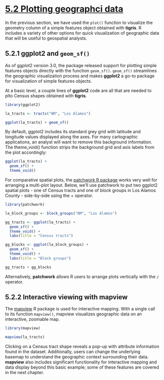 # [5.2 Plotting geographci data](https://walker-data.com/census-r/census-geographic-data-and-applications-in-r.html#plotting-geographic-data)

In the previous section, we have used the `plot()` function to visualize the 
geometry column of a simple features object obtained with **tigris**. 
R includes a variety of other options for quick visualization of geographic data 
that will be useful to geospatial analysts.

## 5.2.1 ggplot2 and `geom_sf()`
As of ggplot2 version 3.0, the package released support for plotting simple 
features objects directly with the function `geom_sf()`. `geom_sf()` streamlines
the geographic visualization process and makes **ggplot2** a go-to package
for visualization of simple features objects.

At a basic level, a couple lines of **ggplot2** code are all that are needed to
plto Census shapes obtained with **tigris**.

```r
library(ggplot2)

la_tracts <- tracts("NM", "Los Alamos")

ggplot(la_tracts) + geom_sf()
```

By default, ggplot2 includes its standard grey grid with latitude and longitude values displayed along the axes. For many cartographic applications, an analyst will want to remove this background information. The theme_void() function strips the background grid and axis labels from the plot accordingly:

```r
ggplot(la_tracts) + 
  geom_sf() +
  theme_void()
```

For comparative spatial plots, the [patchwork R package](https://github.com/thomasp85/patchwork) works very well for arranging a multi-plot layout. Below, we’ll use patchwork to put two ggplot2 spatial plots - one of Census tracts and one of block groups in Los Alamos County - side-by-side using the + operator.

```r
library(patchwork)

la_block_groups <- block_groups("NM", "Los Alamos")

gg_tracts <- ggplot(la_tracts) +
  geom_sf() +
  theme_void() +
  labs(title = "Census tracts")

gg_blocks <- ggplot(la_block_groups) +
  geom_sf() + 
  theme_void() +
  labs(title = "Block groups")

gg_tracts + gg_blocks
```
Alternatively, **patchwork** allows R users to arrange plots vertically with the `/` operator.

## 5.2.2 Interactive viewing with mapview

The [mapview](https://r-spatial.github.io/mapview/) R package is used for interactive mapping. 
With a single call to its function `mapview()`, mapview visualizes geographic data 
on an interactive, zoomable map.

```r
library(mapview)

mapview(la_tracts)
```

Clicking on a Census tract shape reveals a pop-up with attribute information 
found in the dataset. Additionally, users can change the underlying basemap to 
understand the geographic context surrounding their data. **mapview** also includes 
significant functionality for interactive mapping and data display beyond this 
basic example; some of these features are covered in the next chapter.


